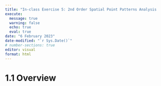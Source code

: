 ```yaml
---
title: "In-class Exercise 5: 2nd Order Spatial Point Patterns Analysis Methods"
execute: 
  message: true
  warning: false
  echo: true
  eval: true
date: "6 February 2023"
date-modified: "`r Sys.Date()`"
# number-sections: true
editor: visual
format: html
---
```


# 1.1 Overview
